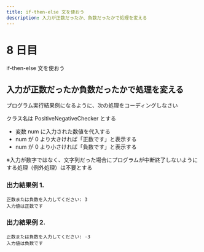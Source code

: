 ```yaml
---
title: if-then-else 文を使おう
description: 入力が正数だったか、負数だったかで処理を変える
---
```


# 8 日目

if-then-else 文を使おう

## 入力が正数だったか負数だったかで処理を変える

プログラム実行結果例になるように、次の処理をコーディングしなさい

クラス名は PositiveNegativeChecker とする

- 変数 num に入力された数値を代入する
- num が 0 より大きければ「正数です」と表示する
- num が 0 より小さければ「負数です」と表示する

※入力が数字ではなく、文字列だった場合にプログラムが中断終了しないようにする処理（例外処理）は不要とする

### 出力結果例 1.

```
正数または負数を入力してください: 3
入力値は正数です
```

### 出力結果例 2.

```
正数または負数を入力してください: -3
入力値は負数です
```
